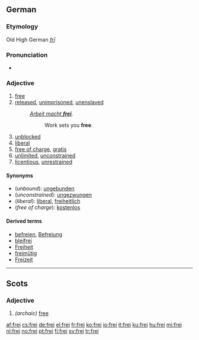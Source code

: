 {{also|Frei|-frei|freí}}
==German==

===Etymology===
Old High German ''[[frī]]''

===Pronunciation===
* {{IPA|lang=de|/fʀaɪ̯/}}

===Adjective===
{{de-adj|comparative=freier|superlative=freisten}}

# [[free]]
# [[released]], [[unimprisoned]], [[unenslaved]]
#: ''[[w:Arbeit macht frei|Arbeit macht '''frei''']].''
#:: Work sets you '''free'''.
# [[unblocked]]
# [[liberal]]
# [[free of charge]], [[gratis]]
# [[unlimited]], [[unconstrained]]
# [[licentious]], [[unrestrained]]

====Synonyms====
* (''unbound''): [[ungebunden]]
* (''unconstrained''): [[ungezwungen]]
* (''liberal''): [[liberal#German|liberal]], [[freiheitlich]]
* (''free of charge''): [[kostenlos]]

====Derived terms====
* [[befreien]], [[Befreiung]]
* [[bleifrei]]
* [[Freiheit]]
* [[freimütig]]
* [[Freizeit]]

----

==Scots==
===Adjective===
{{sco-adj|freier|freiist}}

# {{South Scots}} ''(archaic)'' [[free]]

[[af:frei]]
[[cs:frei]]
[[de:frei]]
[[el:frei]]
[[fr:frei]]
[[ko:frei]]
[[io:frei]]
[[it:frei]]
[[ku:frei]]
[[hu:frei]]
[[mi:frei]]
[[nl:frei]]
[[no:frei]]
[[pt:frei]]
[[fi:frei]]
[[sv:frei]]
[[tr:frei]]